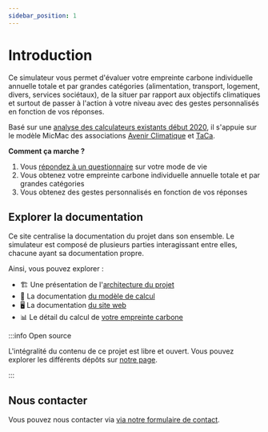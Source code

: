 ```yaml
---
sidebar_position: 1
---
```


# Introduction

Ce simulateur vous permet d'évaluer votre empreinte carbone individuelle
annuelle totale et par grandes catégories (alimentation, transport,
logement, divers, services sociétaux), de la situer par rapport
aux objectifs climatiques et surtout de passer à l'action à votre niveau
avec des gestes personnalisés en fonction de vos réponses.

Basé sur une [analyse des calculateurs existants début
2020](https://abc-transitionbascarbone.fr/wp-content/uploads/2022/03/analyse-des-calculateurs-dempreinte-carbone-individuelle-a-lorigine-de-nos-gestes-climat-vf-.pdf),
il s'appuie sur le modèle MicMac des associations [Avenir
Climatique](https://avenirclimatique.org/les-outils/) et
[TaCa](https://www.taca.asso.fr/).

**Comment ça marche ?**

1. Vous [répondez à un
questionnaire](https://nosgsestesclimat.fr/simulateur/bilan) sur votre mode de
vie
2. Vous obtenez votre empreinte carbone individuelle annuelle totale et par grandes catégories
3. Vous obtenez des gestes personnalisés en fonction de vos réponses

## Explorer la documentation

Ce site centralise la documentation du projet dans son ensemble. Le simulateur
est composé de plusieurs parties interagissant entre elles, chacune ayant sa
documentation propre.

Ainsi, vous pouvez explorer :

- 🏗️ Une présentation de l'[architecture du projet](./architecture) 
- 🧰 La documentation [du modèle de calcul](../model)
- 🖥️ La documentation [du site web](../website/)
- 📊 Le détail du calcul de [votre empreinte carbone](https://nosgestesclimat.fr/documentation)

:::info Open source

L'intégralité du contenu de ce projet est libre et ouvert. Vous pouvez
explorer les différents dépôts sur [notre page](./architecture).

:::

## Nous contacter

Vous pouvez nous contacter via [via notre formulaire de contact](https://nosgestesclimat.fr/contact).
